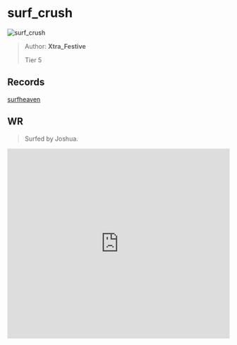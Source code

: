 
# surf_crush

![surf_crush](https://raw.githubusercontent.com/Sayt123/SurfMapPics/Maps-and-bonuses/csgo/surf_crush.jpg)

> Author: **Xtra_Festive**
>
> Tier 5

## Records

[surfheaven](https://surfheaven.eu/map/surf_crush)

## WR

> Surfed by Joshua.

<iframe
width="100%"
height="430"
src="https://www.youtube.com/embed/DNkHXddS6MM"
frameborder="0"
allow="accelerometer; autoplay; clipboard-write; encrypted-media; gyroscope; picture-in-picture"
allowFullScreen
/>

```md

[Surf Timer] - jawsh finished in 00:31:57 (WR -00:00:16). Improving by 00:00:41
[Surf Timer] - jawsh beat the map record! Rank: 1/193



```
                